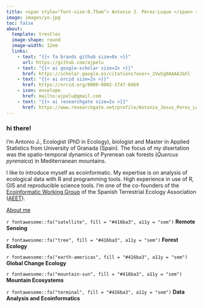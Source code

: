 ```yaml
---
title: <span style="font-size:0.75em"> Antonio J. Pérez-Luque </span> <br> <span style="font-size:0.65em">Ecoinformatics</span> 
image: images/yo.jpg
toc: false
about: 
  template: trestles
  image-shape: round
  image-width: 12em
  links:
    - text: "{{< fa brands github size=8x >}}"
      url: https://github.com/ajpelu
    - text: "{{< ai google-scholar size=2x >}}"
      href: https://scholar.google.es/citations?user=_2VwSg0AAAAJ&hl
    - text: "{{< ai orcid size=2x >}}"
      href: https://orcid.org/0000-0002-1747-0469
    - icon: envelope
      href: mailto:ajpelu@gmail.com
    - text: "{{< ai researchgate size=2x >}}"
      href: https://www.researchgate.net/profile/Antonio_Jesus_Perez_Luque
---
```


### hi there!   

I'm Antonio J., Ecologist (PhD in Ecology), biologist and Master in Applied Statistics from University of Granada (Spain). The focus of my disertation was the spatio-temporal dynamics of Pyrenean oak forests (*Quercus pyrenaica*) in Mediterranean mountains. 

I like to introduce myself as ecoinformatic. My expertise is on analysis of ecological data with R and programming tools. High experience in use of R, GIS and reproducible science tools. I'm one of the co-founders of the [Ecoinformatic Working Group](https://ecoinfaeet.github.io/website/index.html) of the Spanish Terrestrial Ecology Association ([AEET](https://www.aeet.org/)).


[About me](about/)

<p class="custom-subtitle">`r fontawesome::fa("satellite", fill = "#416ba3", a11y = "sem")` **Remote Sensing**</p>

<p class="custom-subtitle">`r fontawesome::fa("tree", fill = "#416ba3", a11y = "sem")` **Forest Ecology**</p>

<p class="custom-subtitle">`r fontawesome::fa("earth-americas", fill = "#416ba3", a11y = "sem")` **Global Change Ecology**</p>

<p class="custom-subtitle">`r fontawesome::fa("mountain-sun", fill = "#416ba3", a11y = "sem")` **Mountain Ecosystems**</p>

<p class="custom-subtitle">`r fontawesome::fa("terminal", fill = "#416ba3", a11y = "sem")` **Data Analysis and Ecoinformatics**</p>
